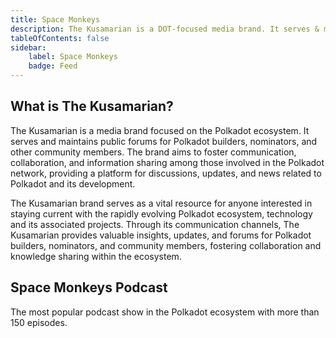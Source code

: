 ```yaml
---
title: Space Monkeys
description: The Kusamarian is a DOT-focused media brand. It serves & maintains Public Forums for Polkadot Builders, Nominators…
tableOfContents: false
sidebar:
    label: Space Monkeys
    badge: Feed
---
```




## What is The Kusamarian?

The Kusamarian is a media brand focused on the Polkadot ecosystem. It serves and maintains public forums for Polkadot builders, nominators, and other community members. The brand aims to foster communication, collaboration, and information sharing among those involved in the Polkadot network, providing a platform for discussions, updates, and news related to Polkadot and its development.

The Kusamarian brand serves as a vital resource for anyone interested in staying current with the rapidly evolving Polkadot ecosystem, technology and its associated projects. Through its communication channels, The Kusamarian provides valuable insights, updates, and forums for Polkadot builders, nominators, and community members, fostering collaboration and knowledge sharing within the ecosystem.

## Space Monkeys Podcast

The most popular podcast show in the Polkadot ecosystem with more than 150 episodes.

<DirectoryLinks directory="interviews/space-monkeys" />
